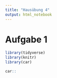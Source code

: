 ```yaml
---
title: "Hausübung 4"
output: html_notebook
---
```


# Aufgabe 1

```r
library(tidyverse)
library(knitr)
library(car)
```

```r
car::
```


